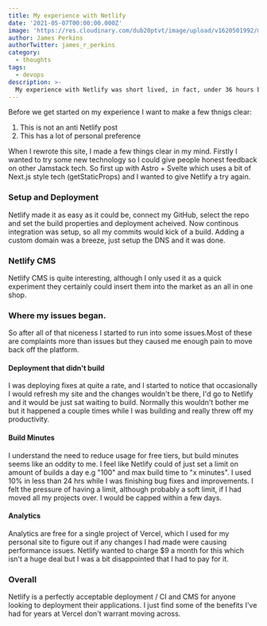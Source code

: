 ```yaml
---
title: My experience with Netlify
date: '2021-05-07T00:00:00.000Z'
image: 'https://res.cloudinary.com/dub20ptvt/image/upload/v1620501992/murder-mystery_tmmku1.jpg'
author: James Perkins
authorTwitter: james_r_perkins
category:
  - thoughts
tags:
  - devops
description: >-
  My experience with Netlify was short lived, in fact, under 36 hours before I returned to Vercel. This post describes how, and what happened to make me returned so quickly.
---
```

Before we get started on my experience I want to make a few thnigs clear: 

1. This is not an anti Netlify post
2. This has a lot of personal preference 


When I rewrote this site, I made a few things clear in my mind. Firstly I wanted to try some new technology so I could give people honest feedback on other Jamstack tech. So first up with Astro + Svelte which uses a bit of Next.js style tech (getStaticProps) and I wanted to give Netlify a try again. 

### Setup and Deployment

Netlify made it as easy as it could be, connect my GitHub, select the repo and set the build properties and deployment acheived. Now continous integration was setup, so all my commits would kick of a build. Adding a custom domain was a breeze, just setup the DNS and it was done. 

### Netlify CMS 

Netlify CMS is quite interesting, although I only used it as a quick experiment they certainly could insert them into the market as an all in one shop. 

### Where my issues began.

So after all of that niceness I started to run into some issues.Most of these are complaints more than issues but they caused me enough pain to move back off the platform.

#### Deployment that didn't build 

I was deploying fixes at quite a rate, and I started to notice that occasionally I would refresh my site and the changes wouldn't be there, I'd go to Netlify and it would be just sat waiting to build. Normally this wouldn't bother me but it happened a couple times while I was building and really threw off my productivity. 

#### Build Minutes

I understand the need to reduce usage for free tiers, but build minutes seems like an oddity to me. I feel like Netlify could of just set a limit on amount of builds a day e.g "100" and max build time to "x minutes". I used 10% in less than 24 hrs while I was finishing bug fixes and improvements. I felt the pressure of having a limit, although probably a soft limit, if I had moved all my projects over. I would be capped within a few days.


#### Analytics 

Analytics are free for a single project of Vercel, which I used for my personal site to figure out if any changes I had made were causing performance issues. Netlify wanted to charge $9 a month for this which isn't a huge deal but I was a bit disappointed that I had to pay for it.

### Overall

Netlify is a perfectly acceptable deployment / CI and CMS for anyone looking to deployment their applications. I just find some of the benefits I've had for years at Vercel don't warrant moving across. 